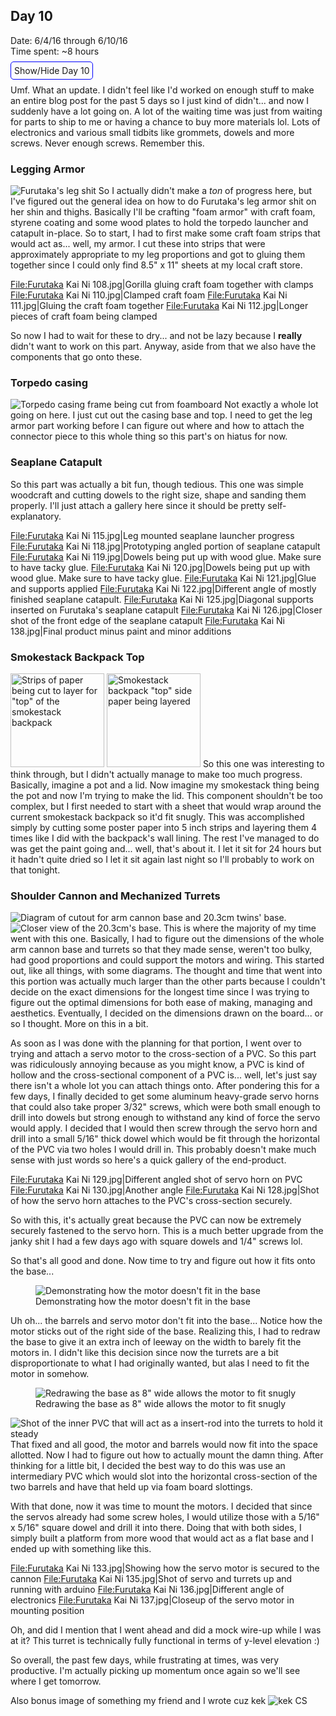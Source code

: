 ==Day 10==
Date: 6/4/16 through 6/10/16<br />
Time spent: ~8 hours

<span class="mw-customtoggle-furutaka-day10" style="border:1px solid blue; border-radius: 5px;padding:5px">Show/Hide Day 10</span>
<div class="mw-collapsible mw-collapsed" id="mw-customcollapsible-furutaka-day10">

Umf. What an update. I didn't feel like I'd worked on enough stuff to make an entire blog post for the past 5 days so I just kind of didn't... and now I suddenly have a lot going on. A lot of the waiting time was just from waiting for parts to ship to me or having a chance to buy more materials lol. Lots of electronics and various small tidbits like grommets, dowels and more screws. Never enough screws. Remember this.

===Legging Armor===
[[File:Furutaka Kai Ni 139.png|thumb|right|Furutaka's leg shit]]
So I actually didn't make a ''ton'' of progress here, but I've figured out the general idea on how to do Furutaka's leg armor shit on her shin and thighs. Basically I'll be crafting "foam armor" with craft foam, styrene coating and some wood plates to hold the torpedo launcher and catapult in-place. So to start, I had to first make some craft foam strips that would act as... well, my armor. I cut these into strips that were approximately appropriate to my leg proportions and got to gluing them together since I could only find 8.5" x 11" sheets at my local craft store.
<gallery widths="200px" heights="250px">
File:Furutaka Kai Ni 108.jpg|Gorilla gluing craft foam together with clamps
File:Furutaka Kai Ni 110.jpg|Clamped craft foam
File:Furutaka Kai Ni 111.jpg|Gluing the craft foam together
File:Furutaka Kai Ni 112.jpg|Longer pieces of craft foam being clamped
</gallery>

So now I had to wait for these to dry... and not be lazy because I '''really''' didn't want to work on this part.
Anyway, aside from that we also have the components that go onto these.
===Torpedo casing===
[[File:Furutaka Kai Ni 109.jpg|thumb|right|Torpedo casing frame being cut from foamboard]]
Not exactly a whole lot going on here. I just cut out the casing base and top. I need to get the leg armor part working before I can figure out where and how to attach the connector piece to this whole thing so this part's on hiatus for now.
===Seaplane Catapult===
So this part was actually a bit fun, though tedious. This one was simple woodcraft and cutting dowels to the right size, shape and sanding them properly. I'll just attach a gallery here since it should be pretty self-explanatory.
<gallery widths="200px" heights="250px">
File:Furutaka Kai Ni 115.jpg|Leg mounted seaplane launcher progress
File:Furutaka Kai Ni 118.jpg|Prototyping angled portion of seaplane catapult
File:Furutaka Kai Ni 119.jpg|Dowels being put up with wood glue. Make sure to have tacky glue.
File:Furutaka Kai Ni 120.jpg|Dowels being put up with wood glue. Make sure to have tacky glue.
File:Furutaka Kai Ni 121.jpg|Glue and supports applied
File:Furutaka Kai Ni 122.jpg|Different angle of mostly finished seaplane catapult.
File:Furutaka Kai Ni 125.jpg|Diagonal supports inserted on Furutaka's seaplane catapult
File:Furutaka Kai Ni 126.jpg|Closer shot of the front edge of the seaplane catapult
File:Furutaka Kai Ni 138.jpg|Final product minus paint and minor additions
</gallery>

===Smokestack Backpack Top===
[[File:Furutaka Kai Ni 116.jpg|150px|thumb|right|Strips of paper being cut to layer for "top" of the smokestack backpack]]
[[File:Furutaka Kai Ni 117.jpg|150px|thumb|right|Smokestack backpack "top" side paper being layered]]
So this one was interesting to think through, but I didn't actually manage to make too much progress. Basically, imagine a pot and a lid. Now imagine my smokestack thing being the pot and now I'm trying to make the lid. This component shouldn't be too complex, but I first needed to start with a sheet that would wrap around the current smokestack backpack so it'd fit snugly. This was accomplished simply by cutting some poster paper into 5 inch strips and layering them 4 times like I did with the backpack's wall lining. The rest I've managed to do was get the paint going and... well, that's about it. I let it sit for 24 hours but it hadn't quite dried so I let it sit again last night so I'll probably to work on that tonight.

===Shoulder Cannon and Mechanized Turrets===
[[File:Furutaka Kai Ni 123.jpg|thumb|right|Diagram of cutout for arm cannon base and 20.3cm twins' base.]]
[[File:Furutaka Kai Ni 124.jpg|thumb|right|Closer view of the 20.3cm's base.]]
This is where the majority of my time went with this one. Basically, I had to figure out the dimensions of the whole arm cannon base and turrets so that they made sense, weren't too bulky, had good proportions and could support the motors and wiring. This started out, like all things, with some diagrams. The thought and time that went into this portion was actually much larger than the other parts because I couldn't decide on the exact dimensions for the longest time since I was trying to figure out the optimal dimensions for both ease of making, managing and aesthetics. Eventually, I decided on the dimensions drawn on the board... or so I thought. More on this in a bit.

As soon as I was done with the planning for that portion, I went over to trying and attach a servo motor to the cross-section of a PVC. So this part was ridiculously annoying because as you might know, a PVC is kind of hollow and the cross-sectional component of a PVC is... well, let's just say there isn't a whole lot you can attach things onto. After pondering this for a few days, I finally decided to get some aluminum heavy-grade servo horns that could also take proper 3/32" screws, which were both small enough to drill into dowels but strong enough to withstand any kind of force the servo would apply. I decided that I would then screw through the servo horn and drill into a small 5/16" thick dowel which would be fit through the horizontal of the PVC via two holes I would drill in. This probably doesn't make much sense with just words so here's a quick gallery of the end-product.

<gallery widths="200px" heights="250px">
File:Furutaka Kai Ni 129.jpg|Different angled shot of servo horn on PVC
File:Furutaka Kai Ni 130.jpg|Another angle
File:Furutaka Kai Ni 128.jpg|Shot of how the servo horn attaches to the PVC's cross-section securely.
</gallery>

So with this, it's actually great because the PVC can now be extremely securely fastened to the servo horn. This is a much better upgrade from the janky shit I had a few days ago with square dowels and 1/4" screws lol.

So that's all good and done. Now time to try and figure out how it fits onto the base...

[[File:Furutaka Kai Ni 127.jpg|thumb|Demonstrating how the motor doesn't fit in the base]]

Uh oh... the barrels and servo motor don't fit into the base... Notice how the motor sticks out of the right side of the base. Realizing this, I had to redraw the base to give it an extra inch of leeway on the width to barely fit the motors in. I didn't like this decision since now the turrets are a bit disproportionate to what I had originally wanted, but alas I need to fit the motor in somehow.

[[File:Furutaka Kai Ni 131.jpg|thumb|Redrawing the base as 8" wide allows the motor to fit snugly]]

[[File:Furutaka Kai Ni 132.jpg|thumb|right|Shot of the inner PVC that will act as a insert-rod into the turrets to hold it steady]]
That fixed and all good, the motor and barrels would now fit into the space allotted. Now I had to figure out how to actually mount the damn thing. After thinking for a little bit, I decided the best way to do this was use an intermediary PVC which would slot into the horizontal cross-section of the two barrels and have that held up via foam board slottings.

With that done, now it was time to mount the motors. I decided that since the servos already had some screw holes, I would utilize those with a 5/16" x 5/16" square dowel and drill it into there. Doing that with both sides, I simply built a platform from more wood that would act as a flat base and I ended up with something like this.
<gallery widths="200px" heights="250px">
File:Furutaka Kai Ni 133.jpg|Showing how the servo motor is secured to the cannon
File:Furutaka Kai Ni 135.jpg|Shot of servo and turrets up and running with arduino
File:Furutaka Kai Ni 136.jpg|Different angle of electronics
File:Furutaka Kai Ni 137.jpg|Closeup of the servo motor in mounting position
</gallery>
Oh, and did I mention that I went ahead and did a mock wire-up while I was at it? This turret is technically fully functional in terms of y-level elevation :)

So overall, the past few days, while frustrating at times, was very productive. I'm actually picking up momentum once again so we'll see where I get tomorrow.

Also bonus image of something my friend and I wrote cuz kek
[[File:Furutaka Kai Ni 113.jpg|thumb|left|kek CS]]
</div>